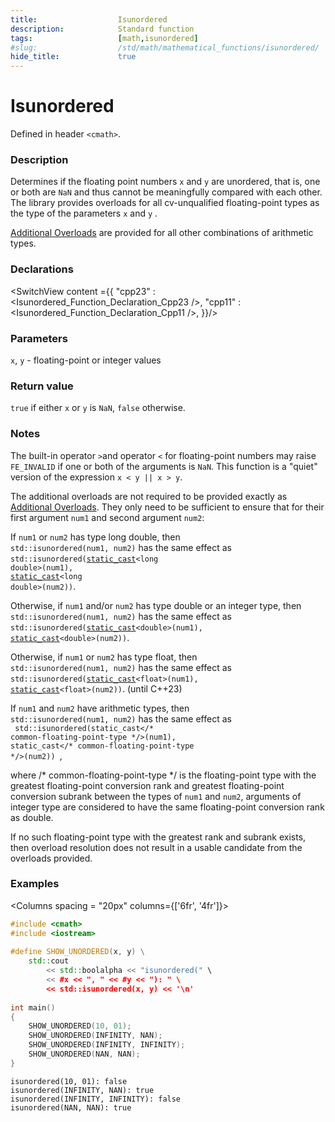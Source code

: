 ```yaml
---
title:                  Isunordered
description:            Standard function
tags:                   [math,isunordered]
#slug:                  /std/math/mathematical_functions/isunordered/
hide_title:             true
---
```




# Isunordered

Defined in header `<cmath>`.

### Description

Determines if the floating point numbers `x` and `y` are unordered, that is, one or both are `NaN` and thus cannot be meaningfully compared with each other. <br/>
&#8203;<Since v='cpp23'>The library provides overloads for all cv-unqualified floating-point types as the type of the parameters <code>x</code> and <code>y</code> </Since>. <br/>

&#8203;<a href='#declarations'>Additional Overloads</a> are provided for all other combinations of arithmetic types.

### Declarations

<SwitchView content ={{
    "cpp23" : <Isunordered_Function_Declaration_Cpp23 />,
    "cpp11" : <Isunordered_Function_Declaration_Cpp11 />,
}}/>

### Parameters
 
`x`, `y` - floating-point or integer values

### Return value

`true` if either `x` or `y` is `NaN`, `false` otherwise.

### Notes

The built-in operator `>`and operator `<` for floating-point numbers may raise `FE_INVALID` if one or both of the arguments is `NaN`. 
This function is a "quiet" version of the expression `x < y || x > y`.

The additional overloads are not required to be provided exactly as <a href='#declarations'>Additional Overloads</a>. 
They only need to be sufficient to ensure that for their first argument `num1` and second argument `num2`:

If `num1` or `num2` has type <span class='col-lb'>long double</span>, then <br/>
`std::isunordered(num1, num2)` has the same effect as  <br/>
&#8203;<code>std::isunordered(<a href='/docs/std/lang-support/static_cast'>static_cast</a>&lt;<span class='col-lb'>long double</span>&gt;(num1), <a href='/docs/std/lang-support/static_cast'>static_cast</a>&lt;<span class='col-lb'>long double</span>&gt;(num2))</code>.

Otherwise, if `num1` and/or `num2` has type <span class='col-lb'>double</span> or an integer type, then  <br/>
`std::isunordered(num1, num2)` has the same effect as  <br/>
&#8203;<code>std::isunordered(<a href='/docs/std/lang-support/static_cast'>static_cast</a>&lt;<span class='col-lb'>double</span>&gt;(num1), <a href='/docs/std/lang-support/static_cast'>static_cast</a>&lt;<span class='col-lb'>double</span>&gt;(num2))</code>.

Otherwise, if `num1` or `num2` has type <span class='col-lb'>float</span>, then  <br/>
`std::isunordered(num1, num2)` has the same effect as  <br/>
&#8203;<code>std::isunordered(<a href='/docs/std/lang-support/static_cast'>static_cast</a>&lt;<span class='col-lb'>float</span>&gt;(num1), <a href='/docs/std/lang-support/static_cast'>static_cast</a>&lt;<span class='col-lb'>float</span>&gt;(num2))</code>.
(until C++23)

If `num1` and `num2` have arithmetic types, then  <br/>
`std::isunordered(num1, num2)` has the same effect as  <br/> <code> std::isunordered(static_cast&lt;<span class='col-d'>/\* common-floating-point-type \*/</span>&gt;(num1), static_cast&lt;<span class='col-d'>/\* common-floating-point-type \*/</span>&gt;(num2)) </code>, 
               
where <span class='col-d'>/\* common-floating-point-type \*/</span> is the floating-point type with the greatest floating-point conversion rank and greatest floating-point 
conversion subrank between the types of `num1` and `num2`, arguments of integer type are considered to have the same floating-point conversion rank as <span class='col-lb'>double</span>.

If no such floating-point type with the greatest rank and subrank exists, then overload resolution does not result in a usable candidate from the overloads provided.

### Examples

<Columns spacing = "20px" columns={['6fr', '4fr']}>
<div>

```cpp
#include <cmath>
#include <iostream>
 
#define SHOW_UNORDERED(x, y) \
    std::cout 
        << std::boolalpha << "isunordered(" \
        << #x << ", " << #y << "): " \
        << std::isunordered(x, y) << '\n'
 
int main()
{
    SHOW_UNORDERED(10, 01);
    SHOW_UNORDERED(INFINITY, NAN);
    SHOW_UNORDERED(INFINITY, INFINITY);
    SHOW_UNORDERED(NAN, NAN);
}

```

</div><div>

```plaintext title="Possible Result"
isunordered(10, 01): false
isunordered(INFINITY, NAN): true
isunordered(INFINITY, INFINITY): false
isunordered(NAN, NAN): true
```

</div>
</Columns>